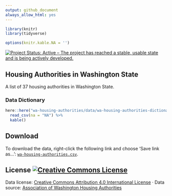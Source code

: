 ```yaml
---
output: github_document
always_allow_html: yes
---
```


```r


library(knitr)
library(tidyverse)

options(knitr.kable.NA = '')
```

[![Project Status: Active – The project has reached a stable, usable state and is being actively developed.](http://www.repostatus.org/badges/latest/active.svg)](http://www.repostatus.org/#active)

## Housing Authorities in Washington State

A list of 37 housing authorities in Washington State.



### Data Dictionary

```r
here::here("wa-housing-authorities/data/wa-housing-authorities-dictionary.csv") %>% 
  read_csv(na = "NA") %>% 
  kable()
```


## Download

To download the data, right-click the following link and choose 'Save link as...': [`wa-housing-authorities.csv`](https://github.com/tiernanmartin/datasets/raw/master/wa-housing-authorities/data/wa-housing-authorities.csv).

## License <a rel="license" href="http://creativecommons.org/licenses/by/4.0/"><img alt="Creative Commons License" style="border-width:0" src="https://i.creativecommons.org/l/by/4.0/80x15.png" /></a>

Data license:   [Creative Commons Attribution 4.0 International License](http://creativecommons.org/licenses/by/4.0/) · Data source: [Association of Washington Housing Authorities](http://www.awha.org/contact.html)